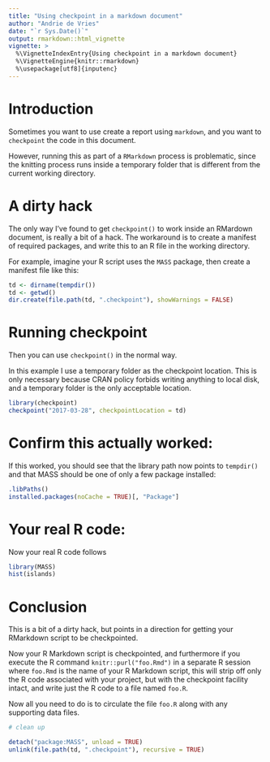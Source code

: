 ```yaml
---
title: "Using checkpoint in a markdown document"
author: "Andrie de Vries"
date: "`r Sys.Date()`"
output: rmarkdown::html_vignette
vignette: >
  %\VignetteIndexEntry{Using checkpoint in a markdown document}
  %\VignetteEngine{knitr::rmarkdown}
  %\usepackage[utf8]{inputenc}
---
```


# Introduction

Sometimes you want to use create a report using `markdown`, and you want to `checkpoint` the code in this document.

However, running this as part of a `RMarkdown` process is problematic, since the knitting process runs inside a temporary folder that is different from the current working directory.

# A dirty hack

The only way I've found to get `checkpoint()` to work inside an RMardown document, is really a bit of a hack. The workaround is to create a manifest of required packages, and write this to an R file in the working directory.

For example, imagine your R script uses the `MASS` package, then create a manifest file like this:

```r
td <- dirname(tempdir())
td <- getwd()
dir.create(file.path(td, ".checkpoint"), showWarnings = FALSE)
```


# Running checkpoint

Then you can use `checkpoint()` in the normal way.

In this example I use a temporary folder as the checkpoint location. This is only necessary because CRAN policy forbids writing anything to local disk, and a temporary folder is the only acceptable location.

```r
library(checkpoint)
checkpoint("2017-03-28", checkpointLocation = td)
```

# Confirm this actually worked:

If this worked, you should see that the library path now points to `tempdir()` and that MASS should be one of only a few package installed:

```r
.libPaths()
installed.packages(noCache = TRUE)[, "Package"]
```

# Your real R code:

Now your real R code follows

```r
library(MASS)
hist(islands)
```

# Conclusion

This is a bit of a dirty hack, but points in a direction for getting your RMarkdown script to be checkpointed.

Now your R Markdown script is checkpointed, and furthermore if you execute the R command `knitr::purl("foo.Rmd")` in a separate R session where `foo.Rmd` is the name of your R Markdown script, this will strip off only the R code associated with your project, but with the checkpoint facility intact, and write just the R code to a file named `foo.R`.

Now all you need to do is to circulate the file `foo.R` along with any supporting data files.

```r
# clean up

detach("package:MASS", unload = TRUE)
unlink(file.path(td, ".checkpoint"), recursive = TRUE)
```
